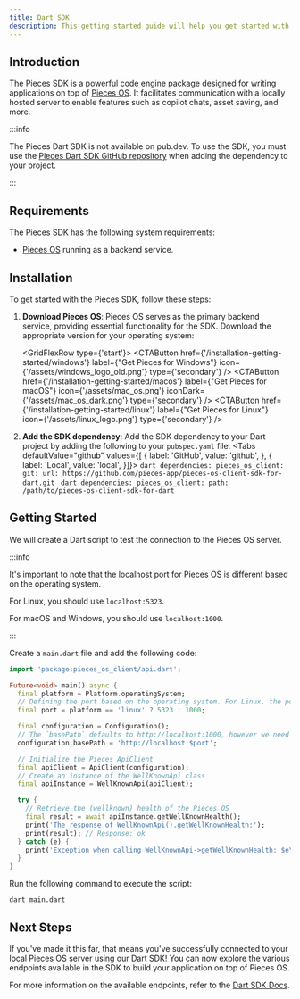 ```yaml
---
title: Dart SDK
description: This getting started guide will help you get started with the Pieces for Developers Dart SDK.
---
```



## Introduction
The Pieces SDK is a powerful code engine package designed for writing applications on top of [Pieces OS](/installation-getting-started/what-am-i-installing). It facilitates communication with a locally hosted server to enable features such as copilot chats, asset saving, and more.

:::info

The Pieces Dart SDK is not available on pub.dev. To use the SDK, you must use the [Pieces Dart SDK GitHub repository](https://github.com/pieces-app/pieces-os-client-sdk-for-dart) when adding the dependency to your project.

:::

## Requirements
The Pieces SDK has the following system requirements:

- [Pieces OS](/installation-getting-started/what-am-i-installing) running as a backend service.

## Installation
To get started with the Pieces SDK, follow these steps:

1. **Download Pieces OS**: Pieces OS serves as the primary backend service, providing essential functionality for the SDK. Download the appropriate version for your operating system:

    <GridFlexRow type={'start'}>
      <CTAButton href={'/installation-getting-started/windows'} label={"Get Pieces for Windows"} icon={'/assets/windows_logo_old.png'} type={'secondary'} />
      <CTAButton href={'/installation-getting-started/macos'} label={"Get Pieces for macOS"} icon={'/assets/mac_os.png'} iconDark={'/assets/mac_os_dark.png'} type={'secondary'} />
      <CTAButton href={'/installation-getting-started/linux'} label={"Get Pieces for Linux"} icon={'/assets/linux_logo.png'} type={'secondary'} />
    </GridFlexRow>

2. **Add the SDK dependency**: Add the SDK dependency to your Dart project by adding the following to your `pubspec.yaml` file:
    <Tabs defaultValue="github" values={[ { label: 'GitHub', value: 'github', }, { label: 'Local', value: 'local', }]}>
      <TabItem value="github">
        ```dart
        dependencies:
          pieces_os_client:
            git:
              url: https://github.com/pieces-app/pieces-os-client-sdk-for-dart.git
        ```
      </TabItem>
      <TabItem value="local">
        ```dart
        dependencies:
          pieces_os_client:
            path: /path/to/pieces-os-client-sdk-for-dart
        ```
      </TabItem>
    </Tabs>

## Getting Started

We will create a Dart script to test the connection to the Pieces OS server.

:::info

It's important to note that the localhost port for Pieces OS is different based on the operating system.

For Linux, you should use `localhost:5323`.

For macOS and Windows, you should use `localhost:1000`.

:::

Create a `main.dart` file and add the following code:

```dart title="main.dart"
import 'package:pieces_os_client/api.dart';

Future<void> main() async {
  final platform = Platform.operatingSystem;
  // Defining the port based on the operating system. For Linux, the port is 5323, and for macOS/Windows, the port is 1000.
  final port = platform == 'linux' ? 5323 : 1000;

  final configuration = Configuration();
  // The `basePath` defaults to http://localhost:1000, however we need to change it to the correct port based on the operating system.
  configuration.basePath = 'http://localhost:$port';

  // Initialize the Pieces ApiClient
  final apiClient = ApiClient(configuration);
  // Create an instance of the WellKnownApi class
  final apiInstance = WellKnownApi(apiClient);

  try {
    // Retrieve the (wellknown) health of the Pieces OS
    final result = await apiInstance.getWellKnownHealth();
    print('The response of WellKnownApi().getWellKnownHealth:');
    print(result); // Response: ok
  } catch (e) {
    print('Exception when calling WellKnownApi->getWellKnownHealth: $e\n');
  }
}
```

Run the following command to execute the script:

```shell
dart main.dart
```

## Next Steps

If you've made it this far, that means you've successfully connected to your local Pieces OS server using our Dart SDK! You can now explore the various endpoints available in the SDK to build your application on top of Pieces OS.

For more information on the available endpoints, refer to the [Dart SDK Docs](https://github.com/pieces-app/pieces-os-client-sdk-for-dart/tree/main/doc).
